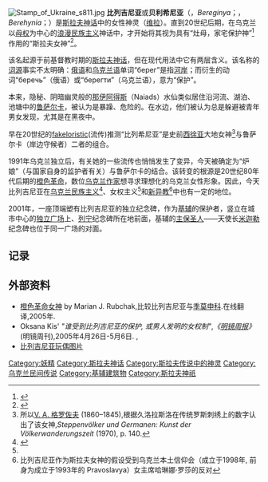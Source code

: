 [[File:Stamp_of_Ukraine_s811.jpg|thumb]]
'''比列吉尼亚'''或'''贝利希尼亚'''（{{lang-ru|Береги́ня}}，''Bereginya''；{{lang-uk|Береги́ня}}，''Berehynia''；{{lang-pl|Brzeginia}}）是[[斯拉夫神话|斯拉夫神话]]中的女性神灵（[[维拉|维拉]]）。直到20世纪后期，在乌克兰以[[母权|母权]]为中心的[[浪漫民族主义|浪漫民族主义]]神话中，才开始将其视为具有“灶母，家宅保护神”<ref>{{cite web|first=Galina |last=Lozko |url=http://ridne.com.ua/content/view/172/33/ |title=Берегиня |work=Українське народознавство |language=uk |archiveurl=https://web.archive.org/web/20071028204128/http://ridne.com.ua/content/view/172/33/ |archivedate=2007-10-28 |accessdate=2008-11-16 |deadurl=yes }}</ref>作用的“斯拉夫女神”<ref name ="Rubchak">{{cite journal|first=Marian J.|last=Rubchak|url=http://ejw.sagepub.com/cgi/content/abstract/8/2/149|title=在模块中搜索: 乌克兰和俄罗斯女性意识的进化|journal=[[欧洲女性研究杂志|欧洲女性研究杂志]]|publisher=[[SAGE_Publications|SAGE Publications]]|volume=8|issue=2|date=May 2001|location=[[瓦尔帕莱索大学|瓦尔帕莱索大学]],印地安那|doi=10.1177/135050680100800202|pages=149|access-date=2014-02-12|archive-date=2008-05-19|archive-url=https://web.archive.org/web/20080519013251/http://ejw.sagepub.com/cgi/content/abstract/8/2/149|dead-url=no}}</ref>。

该名起源于前基督教时期的[[斯拉夫神话|斯拉夫神话]]，但在现代用法中它有两层含义。该名称的[[词源|词源]]事实不太明确：[[俄语|俄语]]和[[乌克兰语|乌克兰语]]单词“берег”是指[[河岸|河岸]]；而衍生的动词“беречь”（俄语）或“берегти”（乌克兰语），意为“保护”。

本来，隐秘、阴暗幽灵般的[[那伊阿得斯|那伊阿得斯]]（Naiads）水仙类似居住沿河流、湖泊、池塘中的[[鲁萨尔卡|鲁萨尔卡]]，被认为是暴躁、危险的。在水边，他们被认为总是躲避被青年男女发现，尤其是在黑夜中。

早在20世纪的[[Fakelore|fakeloristic]](流传)推测“比列希尼亚”是史前[[西徐亚|西徐亚]]大地女神<ref>所以[[V._A._格罗佐夫|V. A. 格罗佐夫]] (1860–1845),根据久洛拉斯洛在传统罗斯刺绣上的数字认出了该女神,''Steppenvölker und Germanen: Kunst der Völkerwanderungszeit'' (1970), p. 140.</ref>与鲁萨尔卡（岸边守候者）二者的组合。

1991年乌克兰独立后，有关她的一些流传也悄悄发生了变异，今天被确定为“炉娘”（与国家自身的监护者有关）与鲁萨尔卡的结合。该转变的根源是20世纪80年代后期的[[橙色革命|橙色革命]]，数位[[乌克兰作家|乌克兰作家]]想寻求理想化的乌克兰女性形象。因此，今天比列吉尼亚在[[乌克兰民族主义|乌克兰民族主义]]<ref>{{cite web|url=http://www.aratta-ukraine.com/sacred_ua.php?id=20|title=比列吉尼亚|publisher=АРАТТА|language=uk|accessdate=2008-11-16|archive-date=2021-01-21|archive-url=https://web.archive.org/web/20210121020800/http://aratta-ukraine.com/sacred_ua.php?id=20|dead-url=no}}</ref>、女权主义<ref name ="Rubchak"/>和[[新异教|新异教]]<ref>比列吉尼亚作为斯拉夫女神的假设受到乌克兰本土信仰会（成立于1998年, 前身为成立于1993年的 Pravoslavya）女主席哈琳娜·罗莎的反对{{cite web |url=http://www.golosiyiv.kiev.ua/observer.php?id=215 |title=存档副本 |accessdate=2007-09-20 |deadurl=yes |archiveurl=https://web.archive.org/web/20110720175022/http://www.golosiyiv.kiev.ua/observer.php?id=215 |archivedate=2011-07-20 }}</ref>中也有一定的地位。

2001年，一座顶端塑有比列吉尼亚的独立纪念碑，作为[[基辅|基辅]]的保护者，竖立在城市中心的[[独立广场_(基辅)|独立广场]]上、[[列宁|列宁]]纪念碑所在地前面，基辅的[[主保圣人|主保圣人]]——天使长[[米迦勒|米迦勒]]纪念碑也位于同一广场的对面。

==记录==
{{reflist}}

==外部资料==
*[http://www.tol.cz/look/TOLrus/article.tpl?IdLanguage=1&IdPublication=4&NrIssue=100&NrSection=3&NrArticle=13378 橙色革命女神] by Marian J. Rubchak,比较比列吉尼亚与[[季莫申科|季莫申科]].在线翻译,2005年.</small>
* Oksana Kis' ''"谁受到比列吉尼亚的保护, 或男人发明的女权制"'',''《[[明镜周报|明镜周报]]》''(明镜周刊),2005年4月26日-5月6日. [https://web.archive.org/web/20051128082740/http://www.zerkalo-nedeli.com/nn/show/543/49836/ {{ru icon}}], [https://web.archive.org/web/20070310140432/http://www.zn.kiev.ua/ie/show/543/49836/ {{uk icon}}]
* [http://piereligion.org/slavic.html#bereginya 比列吉尼亚玩偶图片] {{Wayback|url=http://piereligion.org/slavic.html#bereginya |date=20210126125220 }}

[[Category:妖精|Category:妖精]]
[[Category:斯拉夫神话|Category:斯拉夫神话]]
[[Category:斯拉夫传说中的神灵|Category:斯拉夫传说中的神灵]]
[[Category:乌克兰民间传说|Category:乌克兰民间传说]]
[[Category:基辅建筑物|Category:基辅建筑物]]
[[Category:斯拉夫神祇|Category:斯拉夫神祇]]